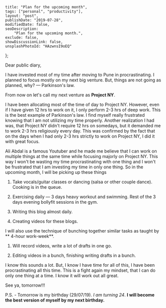 
    title: "Plan for the upcoming month",
    tags: ["personal", "productivity"],
    layout: "post",
    publishDate: "2019-07-28",
    modifiedDate: false,
    seoDescription:
        "Plan for the upcoming month.",
    exclude: false,
    showDiscussionLink: false,
    unsplashPhotoId: "HAzwnsI9oEQ"
};

<BlogMeta data={props} />

Dear public diary,

I have invested most of my time after moving to Pune in procrastinating. I planned to focus mostly on my next big venture. But, things are not going as planned, why? — Parkinson's law. 

From now on let's call my next venture as **Project NY**.

I have been allocating most of the time of day to Project NY. However, even if I have given 12 hrs to work on it, I only perform 2-3 hrs of deep work. This is the best example of Parkinson's law. I find myself really frustrated knowing that I am not utilizing my time properly. Another realization I had was, that Project NY didn't require 12 hrs on somedays, but it demanded me to work 2-3 hrs religiously every day. This was confirmed by the fact that on the days when I had only 2-3 hrs strictly to work on Project NY, I did it with great focus. 

Ali Abdal is a famous Youtuber and he made me believe that I can work on multiple things at the same time while focusing majorly on Project NY. This way I won't be wasting my time procrastinating with one thing and I won't be frustrated that I am investing my time in only one thing. So in the upcoming month, I will be picking up these things

1. Take vocals/guitar classes or dancing (salsa or other couple dance). Cooking is in the queue.

2. Exercising daily — 3 days heavy workout and swimming. Rest of the 3 days evening bollyfit sessions in the gym.

3. Writing this blog almost daily.

4. Creating videos for these blogs.


I will also use the technique of bunching together similar tasks as taught by ** 4-hour work-week**. 

1. Will record videos, write a lot of drafts in one go. 

2. Editing videos in a bunch, finishing writing drafts in a bunch. 


I know this sounds a lot. But, I know I have time for all of this, I have been procrastinating all this time. This is a fight again my mindset, that I can do only one thing at a time. I know it will work out all great.

See ya, tomorrow!!!

P.S. - Tomorrow is my birthday (29/07/19). *I am turning 24*. **I will become the best version of myself by my next birthday.**
